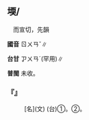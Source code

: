 
==堧/{{ruby|壖|ㄖㄨㄢˊ}}==

　而宣切，先韻

'''國音''' <rt>ㄖㄨㄢˇ</rt>∥

'''台甘''' <rt>ㆡㄨㄢˊ</rt>{{ruby|。|ㄌㄨㄢ˫}}(罕用)∥

'''普閩''' 未收。

    

==='''『{{ruby|堧|ㄖㄨㄢˇ}}』'''===
: [名](文) (台)①{{ruby|水|ㄗㄨㄧˋ}}{{ruby|邊|ㄅㆪ}}{{ruby|丌|ㆤ}}{{ruby|地|ㄉㆤ˫}}。②{{ruby|城|ㄒㄧㆩˊ}}{{ruby|腳|ㄎㄚ}}{{ruby|丌|ㆤ}}{{ruby|田|ㄘㄢˊ}}。
    
